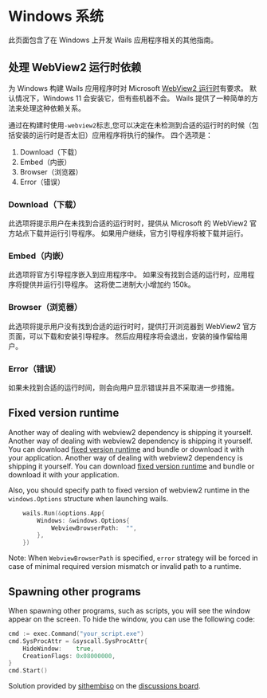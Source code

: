 
# Windows 系统

此页面包含了在 Windows 上开发 Wails 应用程序相关的其他指南。

## 处理 WebView2 运行时依赖

为 Windows 构建 Wails 应用程序时对 Microsoft [WebView2 运行时](https://developer.microsoft.com/en-us/microsoft-edge/webview2/)有要求。 默认情况下，Windows 11 会安装它，但有些机器不会。 Wails 提供了一种简单的方法来处理这种依赖关系。

通过在构建时使用`-webview2`标志,您可以决定在未检测到合适的运行时的时候（包括安装的运行时是否太旧）应用程序将执行的操作。 四个选项是：

1. Download（下载）
2. Embed（内嵌）
3. Browser（浏览器）
4. Error（错误）

### Download（下载）

此选项将提示用户在未找到合适的运行时时，提供从 Microsoft 的 WebView2 官方站点下载并运行引导程序。 如果用户继续，官方引导程序将被下载并运行。

### Embed（内嵌）

此选项将官方引导程序嵌入到应用程序中。 如果没有找到合适的运行时，应用程序将提供并运行引导程序。 这将使二进制大小增加约 150k。

### Browser（浏览器）

此选项将提示用户没有找到合适的运行时时，提供打开浏览器到 WebView2 官方页面，可以下载和安装引导程序。 然后应用程序将会退出，安装的操作留给用户。

### Error（错误）

如果未找到合适的运行时间，则会向用户显示错误并且不采取进一步措施。

## Fixed version runtime

Another way of dealing with webview2 dependency is shipping it yourself. Another way of dealing with webview2 dependency is shipping it yourself. You can download [fixed version runtime](https://developer.microsoft.com/ru-ru/microsoft-edge/webview2/#download-section) and bundle or download it with your application. Another way of dealing with webview2 dependency is shipping it yourself. You can download [fixed version runtime](https://developer.microsoft.com/ru-ru/microsoft-edge/webview2/#download-section) and bundle or download it with your application.

Also, you should specify path to fixed version of webview2 runtime in the `windows.Options` structure when launching wails.

```go
    wails.Run(&options.App{
        Windows: &windows.Options{
            WebviewBrowserPath:  "",
        },
    })
```

Note: When `WebviewBrowserPath` is specified, `error` strategy will be forced in case of minimal required version mismatch or invalid path to a runtime.

## Spawning other programs

When spawning other programs, such as scripts, you will see the window appear on the screen. To hide the window, you can use the following code:

```go
cmd := exec.Command("your_script.exe")
cmd.SysProcAttr = &syscall.SysProcAttr{
    HideWindow:    true,
    CreationFlags: 0x08000000,
}
cmd.Start()
```
Solution provided by [sithembiso](https://github.com/sithembiso) on the [discussions board](https://github.com/wailsapp/wails/discussions/1734#discussioncomment-3386172).